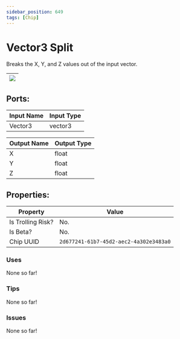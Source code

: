 ```yaml
---
sidebar_position: 649
tags: [Chip]
---
```


# Vector3 Split


Breaks the X, Y, and Z values out of the input vector.

| ![](https://images-ext-2.discordapp.net/external/MPmIaQzlEPmgGWlgi-WxBBXt0Bjv_zWPkg1y1f_sy3s/https/www.recroomcircuits.com/image/circuit/absolute-value?width=206&height=108) |
|-----|

## Ports:

| Input Name | Input Type |
|-----------|-----------|
| Vector3 | vector3 |

| Output Name | Output Type |
|-----------|-----------|
| X | float |
| Y | float |
| Z | float |

## Properties:

| Property  | Value |
|-------------------|-----------|
| Is Trolling Risk? | No. |
| Is Beta? | No. |
| Chip UUID | `2d677241-61b7-45d2-aec2-4a302e3483a0` |

### Uses

None so far!

### Tips

None so far!

### Issues

None so far!